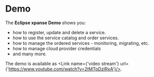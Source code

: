 
# Demo

The **Eclipse xpanse Demo** shows you:

- how to register, update and delete a service.
- how to use the service catalog and order services.
- how to manage the ordered services - monitoring, migrating, etc.
- how to manage cloud provider credentials
- and many more.

The demo is available as <Link name={'video stream'} url={'https://www.youtube.com/watch?v=2tMTpDzlRxA'}/>.
